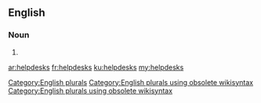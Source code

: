 ==English==

===Noun===
{{head|en}}

# {{plural of|helpdesk}}

[[Category:English plurals]][[Category:English plurals using obsolete wikisyntax]][[Category:English plurals using obsolete wikisyntax]]

[[ar:helpdesks]]
[[fr:helpdesks]]
[[ku:helpdesks]]
[[my:helpdesks]]